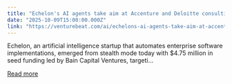 ```yaml
---
title: "Echelon's AI agents take aim at Accenture and Deloitte consulting models"
date: "2025-10-09T15:00:00.000Z"
link: "https://venturebeat.com/ai/echelons-ai-agents-take-aim-at-accenture-and-deloitte-consulting-models"
---
```


Echelon, an artificial intelligence startup that automates enterprise software implementations, emerged from stealth mode today with $4.75 million in seed funding led by Bain Capital Ventures, targeti...

[Read more](https://venturebeat.com/ai/echelons-ai-agents-take-aim-at-accenture-and-deloitte-consulting-models)
